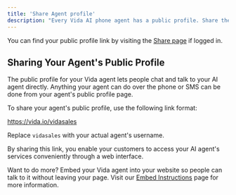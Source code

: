 ```yaml
---
title: 'Share Agent profile'
description: "Every Vida AI phone agent has a public profile. Share the link to share your agent!"
---
```


You can find your public profile link by visiting the [Share page](https://vida.io/inbox?shareProfile=true) if logged in.

## Sharing Your Agent's Public Profile

The public profile for your Vida agent lets people chat and talk to your AI agent directly. Anything your agent can do over the phone or SMS can be done from your agent's public profile page.

To share your agent's public profile, use the following link format:

https://vida.io/vidasales

Replace `vidasales` with your actual agent's username.

By sharing this link, you enable your customers to access your AI agent's services conveniently through a web interface.

Want to do more? Embed your Vida agent into your website so people can talk to it without leaving your page. Visit our [Embed Instructions](/sharing/embed) page for more information.